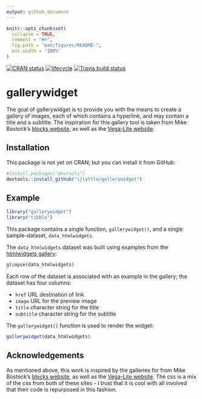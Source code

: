 ```yaml
---
output: github_document
---
```


<!-- README.md is generated from README.Rmd. Please edit that file -->

```r
knitr::opts_chunk$set(
  collapse = TRUE,
  comment = "#>",
  fig.path = "man/figures/README-",
  out.width = "100%"
)
```

[![CRAN status](https://www.r-pkg.org/badges/version/gallerywidget)](https://cran.r-project.org/package=gallerywidget)
[![lifecycle](https://img.shields.io/badge/lifecycle-maturing-blue.svg)](https://www.tidyverse.org/lifecycle/#maturing)
[![Travis build status](https://travis-ci.org/ijlyttle/gallerywidget.svg?branch=master)](https://travis-ci.org/ijlyttle/gallerywidget)

# gallerywidget

The goal of gallerywidget is to provide you with the means to create a gallery of images, each of which contains a hyperlink, and may contain a title and a subtitle. The inspiration for this gallery tool is taken from Mike Bostock's
[blocks website](https://bl.ocks.org), as well as the [Vega-Lite website](https://vega.github.io/vega-lite).

## Installation

This package is not yet on CRAN; but you can install it from GitHub:

``` r
#install.packages("devtools")
devtools::install_github("ijlyttle/gallerywidget")
```

## Example

```r
library("gallerywidget")
library("tibble")
```

This package contains a single function, `gallerywidget()`, and a single sample-dataset, `data_htmlwidgets`. 

The `data_htmlwidgets` dataset was built using examples from the [htmlwidgets gallery](http://gallery.htmlwidgets.org):

```r
glimpse(data_htmlwidgets)
```

Each row of the dataset is associated with an example in the gallery; the dataset has four columns:

- `href` URL destination of link
- `image` URL for the preview image 
- `title` character string for the title
- `subtitle` character string for the subtitle

The `gallerywidget()` function is used to render the widget:

```r
gallerywidget(data_htmlwidgets)
```

## Acknowledgements

As mentioned above, this work is inspired by the galleries for from Mike Bostock's
[blocks website](https://bl.ocks.org), as well as the [Vega-Lite website](https://vega.github.io/vega-lite). The css is a mix of the css from both of these sites - I trust that it is cool with all involved that their code is repurposed in this fashion.



